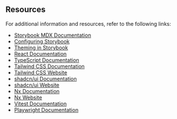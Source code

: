 
<Meta title="Resources" />

## Resources

For additional information and resources, refer to the following links:

* [Storybook MDX Documentation](https://storybook.js.org/docs/react/writing-docs/mdx)
* [Configuring Storybook](https://storybook.js.org/docs/react/configure/overview)
* [Theming in Storybook](https://storybook.js.org/docs/react/configure/theming)
* [React Documentation](https://reactjs.org/docs/getting-started.html)
* [TypeScript Documentation](https://www.typescriptlang.org/docs/)
* [Tailwind CSS Documentation](https://tailwindcss.com/docs)
* [Tailwind CSS Website](https://tailwindcss.com/)
* [shadcn/ui Documentation](https://ui.shadcn.dev/docs)
* [shadcn/ui Website](https://ui.shadcn.com/)
* [Nx Documentation](https://nx.dev/getting-started/intro)
* [Nx Website](https://nx.dev/)
* [Vitest Documentation](https://vitest.dev/guide/)
* [Playwright Documentation](https://playwright.dev/docs/intro)

